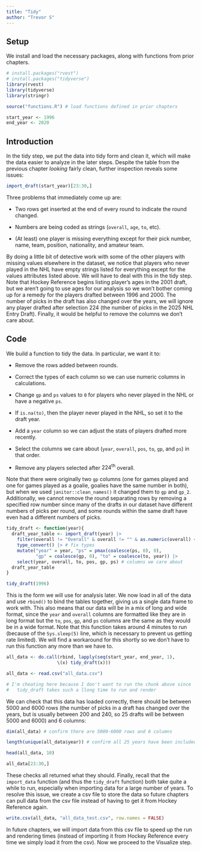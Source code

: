 ```yaml
---
title: "Tidy"
author: "Trevor S"
---
```


## Setup

We install and load the necessary packages, along with functions from prior chapters.

```r
# install.packages("rvest")
# install.packages("tidyverse")
library(rvest)
library(tidyverse)
library(stringr)

source("functions.R") # load functions defined in prior chapters

start_year <- 1996
end_year <- 2020
```

## Introduction

In the tidy step, we put the data into tidy form and clean it, which will make the data easier to analyze in the later steps. Despite the table from the previous chapter *looking* fairly clean, further inspection reveals some issues:

```r
import_draft(start_year)[23:30,]
```

Three problems that immediately come up are:

-   Two rows get inserted at the end of every round to indicate the round changed.

-   Numbers are being coded as strings (`overall`, `age`, `to`, etc).

-   (At least) one player is missing everything except for their pick number, name, team, position, nationality, and amateur team.

By doing a little bit of detective work with some of the other players with missing values elsewhere in the dataset, we notice that players who never played in the NHL have empty strings listed for everything except for the values attributes listed above. We will have to deal with this in the tidy step. Note that Hockey Reference begins listing player's ages in the 2001 draft, but we aren't going to use ages for our analysis so we won't bother coming up for a remedy for the players drafted between 1996 and 2000. The number of picks in the draft has also changed over the years, we will ignore any player drafted after selection 224 (the number of picks in the 2025 NHL Entry Draft). Finally, it would be helpful to remove the columns we don't care about.

## Code

We build a function to tidy the data. In particular, we want it to:

-   Remove the rows added between rounds.

-   Correct the types of each column so we can use numeric columns in calculations.

-   Change `gp` and `ps` values to `0` for players who never played in the NHL or have a negative `ps`.

-   If `is.na(to)`, then the player never played in the NHL, so set it to the draft year.

-   Add a `year` column so we can adjust the stats of players drafted more recently.

-   Select the columns we care about (`year`, `overall`, `pos`, `to`, `gp`, and `ps`) in that order.

-   Remove any players selected after $224^{\text{th}}$ overall.

Note that there were originally two `gp` columns (one for games played and one for games played as a goalie, goalies have the same number in both), but when we used `janitor::clean_names()` it changed them to `gp` and `gp_2`. Additionally, we cannot remove the round separating rows by removing a specified row number since many of the drafts in our dataset have different numbers of picks per round, and some rounds within the same draft have even had a different numbers of picks.

```r
tidy_draft <- function(year){
  draft_year_table <- import_draft(year) |> 
    filter(overall != "Overall" & overall != "" & as.numeric(overall) < 225) |> # remove extra rows and players after pick 224
    type_convert() |> # fix types 
    mutate("year" = year, "ps" = pmax(coalesce(ps, 0), 0), 
           "gp" = coalesce(gp, 0), "to" = coalesce(to, year)) |> 
    select(year, overall, to, pos, gp, ps) # columns we care about
  draft_year_table
}

tidy_draft(1996)
```

This is the form we will use for analysis later. We now load in all of the data and use `rbind()` to bind the tables together, giving us a single data frame to work with. This also means that our data will be in a mix of long and wide format, since the `year` and `overall` columns are formatted like they are in long format but the `to`, `pos`, `gp`, and `ps` columns are the same as they would be in a wide format. Note that this function takes around 4 minutes to run (because of the `Sys.sleep(5)` line, which is necessary to prevent us getting rate limited). We will find a workaround for this shortly so we don't have to run this function any more than we have to.

```r
all_data <- do.call(rbind, lapply(seq(start_year, end_year, 1),
                   \(x) tidy_draft(x)))
```

```r
all_data <- read.csv("all_data.csv")

# I'm cheating here because I don't want to run the chunk above since 
#   tidy_draft takes such a llong time to run and render
```

We can check that this data has loaded correctly, there should be between 5000 and 6000 rows (the number of picks in a draft has changed over the years, but is usually between 200 and 240, so 25 drafts will be between 5000 and 6000) and 6 columns:

```r
dim(all_data) # confirm there are 5000-6000 rows and 6 columns

length(unique(all_data$year)) # confirm all 25 years have been included

head(all_data, 10)

all_data[23:30,]
```

These checks all returned what they should. Finally, recall that the `import_data` function (and thus the `tidy_draft` function) both take quite a while to run, especially when importing data for a large number of years. To resolve this issue, we create a csv file to store the data so future chapters can pull data from the csv file instead of having to get it from Hockey Reference again.

```r
write.csv(all_data, "all_data_test.csv", row.names = FALSE)
```

In future chapters, we will import data from this csv file to speed up the run and rendering times (instead of importing it from Hockey Reference every time we simply load it from the csv). Now we proceed to the Visualize step.
